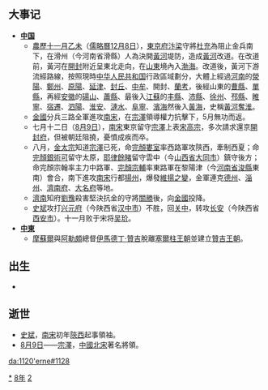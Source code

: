 {{yearTOC|1128|西夏'''[[正德_(西夏)|正德]]二年'''；金'''[[天會_(金朝)|天會]]六年'''；西辽'''[[延慶_(西遼)|延慶]]五年'''；南宋'''[[建炎|建炎]]二年'''；大理'''[[嘉永_(大理)|嘉永]]七年'''；越南'''[[天順_(越南)|天順]]元年'''；日本'''[[大治_(日本)|大治]]三年'''}}

== 大事记 ==
* '''[[中国|中国]]'''
**[[農歷十一月|農歷十一月]][[乙未|乙未]]（[[儒略曆|儒略曆]][[12月8日|12月8日]]），[[東京府|東京府]][[汴梁|汴梁]]守將[[杜充|杜充]]為阻止金兵南下，在滑州（今河南省滑縣）人為決開[[黃河|黃河]]堤防，造成[[黃河|黃河]]改道。在改道前，黃河在[[开封市|開封]]附近呈東北走向，在[[山东省|山東]]境內入[[渤海|渤海]]。改道後，黃河下游流經路線，按照現時[[中华人民共和国|中华人民共和国]]行政區域劃分，大體上經過[[河南省|河南]]的[[荥阳市|滎陽]]、[[郑州市|鄭州]]、[[原阳县|原陽]]、[[延津县|延津]]、[[封丘县|封丘]]、[[中牟县|中牟]]、開封、[[兰考县|蘭考]]，後經山東的[[曹县|曹縣]]、[[单县|單縣]]，再經[[安徽省|安徽]]的[[砀山县|碭山]]、[[蕭縣|蕭縣]]、最後入[[江苏省|江蘇]]的[[丰县|丰縣]]、[[沛县|沛縣]]、[[徐州市|徐州]]、[[邳州市|邳縣]]、[[睢寧|睢寧]]、[[宿迁市|宿遷]]、[[泗阳县|泗陽]]、[[淮安市|淮安]]、[[涟水县|漣水]]、[[阜宁县|阜寧]]、[[濱海|濱海]]然後入[[黃海|黃海]]，史稱[[黃河奪淮|黃河奪淮]]。
**[[金國|金國]]分兵三路全軍進攻[[南宋|南宋]]，在[[宗澤|宗澤]]領導權力抗擊下，5月無功而返。
**七月十二日（[[8月9日|8月9日]]），[[南宋|南宋]]東京留守[[宗澤|宗澤]]上表[[宋高宗|宋高宗]]，多次請求還京[[開封府|開封府]]，但被朝廷阻撓，憂憤成疾而卒。
**八月，[[金太宗|金太宗]]知道[[宗澤|宗澤]]已死，命[[完顏婁室|完顏婁室]]率西路軍攻陝西，牽制西夏；命[[完顏銀術可|完顏銀術可]]留守太原，[[耶律餘睹|耶律餘睹]]留守雲中（今[[山西省|山西省]][[大同市|大同市]]）鎮守後方；命完顏宗翰率主力中路軍、[[完顏宗輔|完顏宗輔]]率東路軍在黎陽津（今[[河南省|河南省]][[浚縣|浚縣]]東南）會合，南下進攻[[南宋|南宋]]行都[[揚州_(古代)|揚州]]，爆發[[維揚之變|維揚之變]]，金軍連克[[德州_(山東)|德州]]、[[淄州|淄州]]、[[濟南府|濟南府]]、[[大名府|大名府]]等地。
**[[濟南|濟南]]知府[[劉豫|劉豫]]殺害堅決抗金的守將[[關勝|關勝]]後，向[[金國|金國]]投降。
**[[史斌|史斌]]攻打[[兴元府|兴元府]]（今陕西省[[汉中市|汉中市]]）不胜，回[[关中|关中]]，转攻[[长安|长安]]（今陕西省[[西安市|西安市]]）。十一月败于宋将[[吴玠|吴玠]]。
* '''[[中東|中東]]'''
**[[摩蘇爾|摩蘇爾]]與[[阿勒頗|阿勒頗]]總督[[伊馬德丁·贊吉|伊馬德丁·贊吉]]脫離[[塞爾柱王朝|塞爾柱王朝]]並建立[[贊吉王朝|贊吉王朝]]。

== 出生 ==
*

== 逝世 ==
{{Wikisource year mention}}
*[[史斌|史斌]]，[[南宋|南宋]]初年[[陝西|陝西]]起事領袖。
*[[8月9日|8月9日]]——[[宗澤|宗澤]]，[[中國|中國]][[北宋|北宋]]著名將領。

[[Category:1128年|*]]
[[Category:1120年代|8年]]
[[Category:12世纪各年|2]]

[[da:1120'erne#1128|da:1120'erne#1128]]